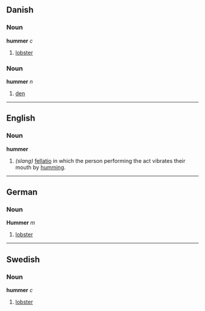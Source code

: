 ==Danish==
===Noun===
'''hummer''' ''c''

# [[lobster]]

===Noun===
'''hummer''' ''n''

# [[den]]

----

==English==
===Noun===
'''hummer'''
# ''(slang)'' [[fellatio]] in which the person performing the act vibrates their mouth by [[hum]]ming.

----

==German==
===Noun===
'''Hummer''' ''m''

# [[lobster]]

----

==Swedish==
===Noun===
'''hummer''' ''c''

# [[lobster]]